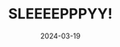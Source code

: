 ---
title: "SLEEEEPPPYY!"
date: "2024-03-19"
slug: "sleeeepppyy"
heroimage: "./20240319_170031.jpg"
heroimage_alt: "Noodle is a doodle."
---